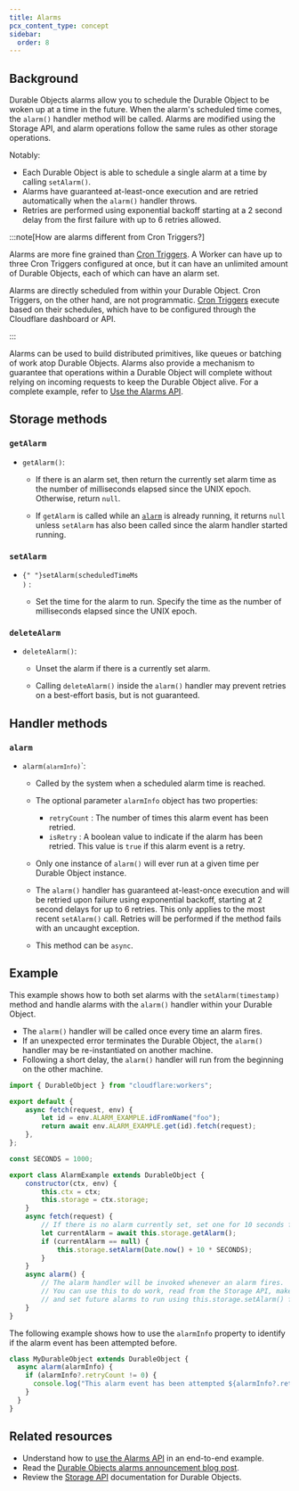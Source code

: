 ```yaml
---
title: Alarms
pcx_content_type: concept
sidebar:
  order: 8
---
```



## Background

Durable Objects alarms allow you to schedule the Durable Object to be woken up at a time in the future. When the alarm's scheduled time comes, the `alarm()` handler method will be called. Alarms are modified using the <GlossaryTooltip term="Storage API">Storage API</GlossaryTooltip>, and alarm operations follow the same rules as other storage operations.

Notably:

- Each Durable Object is able to schedule a single alarm at a time by calling `setAlarm()`.
- Alarms have guaranteed at-least-once execution and are retried automatically when the `alarm()` handler throws.
- Retries are performed using exponential backoff starting at a 2 second delay from the first failure with up to 6 retries allowed.

:::note[How are alarms different from Cron Triggers?]

Alarms are more fine grained than [Cron Triggers](/workers/configuration/cron-triggers/). A Worker can have up to three Cron Triggers configured at once, but it can have an unlimited amount of Durable Objects, each of which can have an alarm set.

Alarms are directly scheduled from within your Durable Object. Cron Triggers, on the other hand, are not programmatic. [Cron Triggers](/workers/configuration/cron-triggers/) execute based on their schedules, which have to be configured through the Cloudflare dashboard or API.

:::

Alarms can be used to build distributed primitives, like queues or batching of work atop Durable Objects. Alarms also provide a mechanism to guarantee that operations within a Durable Object will complete without relying on incoming requests to keep the Durable Object alive. For a complete example, refer to [Use the Alarms API](/durable-objects/examples/alarms-api/).

## Storage methods

### `getAlarm`

- <code>getAlarm()</code>: <Type text="number | null" />

  - If there is an alarm set, then return the currently set alarm time as the number of milliseconds elapsed since the UNIX epoch. Otherwise, return `null`.

  - If `getAlarm` is called while an [`alarm`](/durable-objects/api/alarms/#alarm) is already running, it returns `null` unless `setAlarm` has also been called since the alarm handler started running.

### `setAlarm`

- <code>{" "}setAlarm(scheduledTimeMs <Type text="number" />)</code>
  : <Type text="void" />

  - Set the time for the alarm to run. Specify the time as the number of milliseconds elapsed since the UNIX epoch.

### `deleteAlarm`

- `deleteAlarm()`: <Type text='void' />

  - Unset the alarm if there is a currently set alarm.

  - Calling `deleteAlarm()` inside the `alarm()` handler may prevent retries on a best-effort basis, but is not guaranteed.

## Handler methods

### `alarm`

- <code>alarm(`alarmInfo`<Type text="Object"/>)</code>`: <Type text='void' />

  - Called by the system when a scheduled alarm time is reached.

  - The optional parameter `alarmInfo` object has two properties:
    - `retryCount` <Type text="number"/>: The number of times this alarm event has been retried.
    - `isRetry` <Type text="boolean"/>: A boolean value to indicate if the alarm has been retried. This value is `true` if this alarm event is a retry.

  - Only one instance of `alarm()` will ever run at a given time per Durable Object instance.
  - The `alarm()` handler has guaranteed at-least-once execution and will be retried upon failure using exponential backoff, starting at 2 second delays for up to 6 retries. This only applies to the most recent `setAlarm()` call. Retries will be performed if the method fails with an uncaught exception.

  - This method can be `async`.

## Example

This example shows how to both set alarms with the `setAlarm(timestamp)` method and handle alarms with the `alarm()` handler within your Durable Object.

- The `alarm()` handler will be called once every time an alarm fires.
- If an unexpected error terminates the Durable Object, the `alarm()` handler may be re-instantiated on another machine.
- Following a short delay, the `alarm()` handler will run from the beginning on the other machine.

```js
import { DurableObject } from "cloudflare:workers";

export default {
	async fetch(request, env) {
		let id = env.ALARM_EXAMPLE.idFromName("foo");
		return await env.ALARM_EXAMPLE.get(id).fetch(request);
	},
};

const SECONDS = 1000;

export class AlarmExample extends DurableObject {
	constructor(ctx, env) {
		this.ctx = ctx;
		this.storage = ctx.storage;
	}
	async fetch(request) {
		// If there is no alarm currently set, set one for 10 seconds from now
		let currentAlarm = await this.storage.getAlarm();
		if (currentAlarm == null) {
			this.storage.setAlarm(Date.now() + 10 * SECONDS);
		}
	}
	async alarm() {
		// The alarm handler will be invoked whenever an alarm fires.
		// You can use this to do work, read from the Storage API, make HTTP calls
		// and set future alarms to run using this.storage.setAlarm() from within this handler.
	}
}
```

The following example shows how to use the `alarmInfo` property to identify if the alarm event has been attempted before.

```js
class MyDurableObject extends DurableObject {
  async alarm(alarmInfo) {
    if (alarmInfo?.retryCount != 0) {
      console.log("This alarm event has been attempted ${alarmInfo?.retryCount} times before.");
    }
  }
}
```

## Related resources

- Understand how to [use the Alarms API](/durable-objects/examples/alarms-api/) in an end-to-end example.
- Read the [Durable Objects alarms announcement blog post](https://blog.cloudflare.com/durable-objects-alarms/).
- Review the [Storage API](/durable-objects/api/storage-api/) documentation for Durable Objects.

